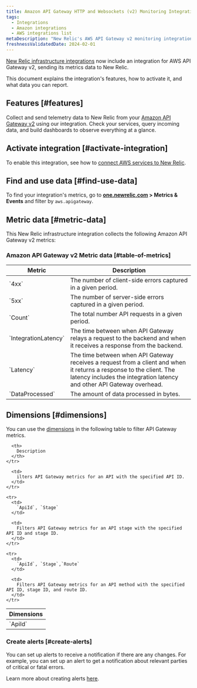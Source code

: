 ```yaml
---
title: Amazon API Gateway HTTP and Websockets (v2) Monitoring Integration
tags:
  - Integrations
  - Amazon integrations
  - AWS integrations list
metaDescription: "New Relic's AWS API Gateway v2 monitoring integration: what data it reports, and how to enable it."
freshnessValidatedDate: 2024-02-01
---
```


[New Relic infrastructure integrations](/docs/infrastructure/integrations-getting-started/getting-started/introduction-infrastructure-integrations) now include an integration for AWS API Gateway v2, sending its metrics data to New Relic.

This document explains the integration's features, how to activate it, and what data you can report.

## Features [#features]

Collect and send telemetry data to New Relic from your [Amazon API Gateway v2](https://aws.amazon.com/api-gateway/) using our integration. Check your services, query incoming data, and build dashboards to observe everything at a glance.

## Activate integration [#activate-integration]

To enable this integration, see how to [connect AWS services to New Relic](/docs/infrastructure/amazon-integrations/connect/aws-metric-stream-setup/).

## Find and use data [#find-use-data]

To find your integration's metrics, go to **[one.newrelic.com](https://one.newrelic.com/all-capabilities) > Metrics & Events** and filter by `aws.apigateway`.

## Metric data [#metric-data]

This New Relic infrastructure integration collects the following Amazon API Gateway v2 metrics:

### Amazon API Gateway v2 Metric data [#table-of-metrics]

<table>
  <thead>
    <tr>
      <th style={{ width: "200px" }}>
      Metric  
      </th>
      <th>
      Description
      </th>
    </tr>
  </thead>
    <tbody>
    <tr>
      <td>
      `4xx`
      </td>
      <td>
      The number of client-side errors captured in a given period.
      </td>
    </tr>
    <tr>
      <td>
      `5xx`
      </td>
      <td>
      The number of server-side errors captured in a given period.
      </td>
    </tr>
    <tr>
      <td>
      `Count`
      </td>
      <td>
      The total number API requests in a given period.
      </td>
    </tr>
    <tr>
      <td>
      `IntegrationLatency`
      </td>
      <td>
      The time between when API Gateway relays a request to the backend and when it receives a response from the backend.
      </td>
    </tr>
    <tr>
      <td>
      `Latency`
      </td>
      <td>
      The time between when API Gateway receives a request from a client and when it returns a response to the client. The latency includes the integration latency and other API Gateway overhead.
      </td>
    </tr>
    <tr>
      <td>
      `DataProcessed`
      </td>
      <td>
      The amount of data processed in bytes.
      </td>
    </tr>
    </tbody>
</table>

## Dimensions [#dimensions]

You can use the [dimensions](http://docs.aws.amazon.com/AmazonCloudWatch/latest/APIReference/API_Dimension.html) in the following table to filter API Gateway metrics.

<table>
  <thead>
    <tr>
      <th style={{ width: "285x" }}>
        Dimensions
      </th>

      <th>
        Description
      </th>
    </tr>
  </thead>

  <tbody>
    <tr>
      <td>
        `ApiId`
      </td>

      <td>
        ilters API Gateway metrics for an API with the specified API ID.
      </td>
    </tr>

    <tr>
      <td>
        `ApiId`, `Stage`
      </td>

      <td>
        Filters API Gateway metrics for an API stage with the specified API ID and stage ID.
      </td>
    </tr>

    <tr>
      <td>
        `ApiId`, `Stage`,`Route`
      </td>

      <td>
        Filters API Gateway metrics for an API method with the specified API ID, stage ID, and route ID.
      </td>
    </tr>
  </tbody>
</table>


### Create alerts [#create-alerts]

You can set up alerts to receive a notification if there are any changes. For example, you can set up an alert to get a notification about relevant parties of critical or fatal errors.

Learn more about creating alerts [here](/docs/tutorial-create-alerts/create-an-alert/).
